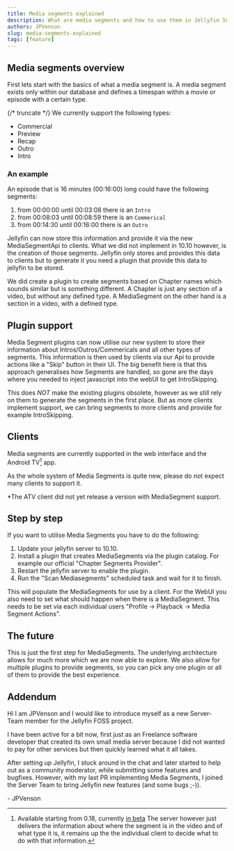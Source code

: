 ```yaml
---
title: Media segments explained
description: What are media segments and how to use them in Jellyfin 10.10
authors: JPVenson
slug: media-segments-explained
tags: [feature]
---
```


## Media segments overview

First lets start with the basics of what a media segment is. A media segment exists only within our database and defines a timespan within a movie or episode with a certain type.

{/* truncate */}
We currently support the following types:

- Commercial
- Preview
- Recap
- Outro
- Intro

### An example

An episode that is 16 minutes (00:16:00) long could have the following segments:

1. from 00:00:00 until 00:03:08 there is an `Intro`
2. from 00:08:03 until 00:08:59 there is an `Commerical`
3. from 00:14:30 until 00:16:00 there is an `Outro`

Jellyfin can now store this information and provide it via the new MediaSegmentApi to clients. 
What we did not implement in 10.10 however, is the creation of those segments. 
Jellyfin only stores and provides this data to clients but to generate it you need a plugin that provide this data to jellyfin to be stored.

We did create a plugin to create segments based on Chapter names which sounds similar but is something different. 
A Chapter is just any section of a video, but without any defined type. 
A MediaSegment on the other hand is a section in a video, with a defined type.

## Plugin support

Media Segment plugins can now utilise our new system to store their information about Intros/Outros/Commericals and all other types of segments. 
This information is then used by clients via our Api to provide actions like a "Skip" button in their UI.
The big benefit here is that this approach generalises how Segments are handled, so gone are the days where you needed to inject javascript into the webUI to get IntroSkipping.

This does *NOT* make the existing plugins obsolete, however as we still rely on them to generate the segments in the first place. 
But as more clients implement support, we can bring segments to more clients and provide for example IntroSkipping.

## Clients

Media segments are currently supported in the web interface and the Android TV[^1] app.

[^1]: Available starting from 0.18, currently [in beta](/posts/android-betas)
The server however just delivers the information about where the segment is in the video and of what type it is, it remains up the the individual client to decide what to do with that information.

As the whole system of Media Segments is quite new, please do not expect many clients to support it.

*The ATV client did not yet release a version with MediaSegment support.

## Step by step

If you want to utilise Media Segments you have to do the following:

1. Update your jellyfin server to 10.10.
2. Install a plugin that creates MediaSegments via the plugin catalog. For example our official "Chapter Segments Provider".
3. Restart the jellyfin server to enable the plugin.
4. Run the "Scan Mediasegments" scheduled task and wait for it to finish.

This will populate the MediaSegments for use by a client. 
For the WebUI you also need to set what should happen when there is a MediaSegment. 
This needs to be set via each individual users "Profile -> Playback -> Media Segment Actions".

## The future

This is just the first step for MediaSegments. 
The underlying architecture allows for much more which we are now able to explore. 
We also allow for multiple plugins to provide segments, so you can pick any one plugin or all of them to provide the best experience.

## Addendum

Hi I am JPVenson and I would like to introduce myself as a new Server-Team member for the Jellyfin FOSS project.

I have been active for a bit now, first just as an Freelance software developer that created its own small media server because I did not wanted to pay for other services but then quickly learned what it all takes.

After setting up Jellyfin, I stuck around in the chat and later started to help out as a community moderator, while submitting some features and bugfixes. However, with my last PR implementing Media Segments, I joined the Server Team to bring Jellyfin new features (and some bugs ;-)).

\- JPVenson